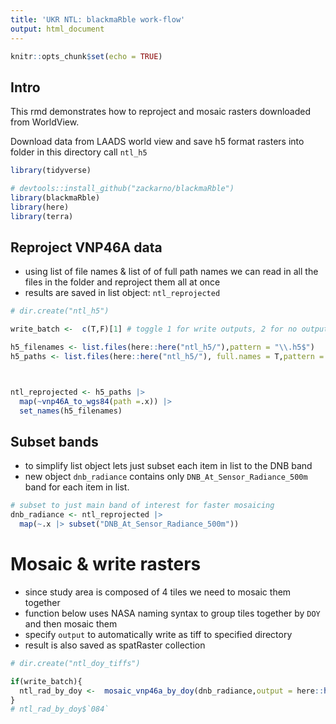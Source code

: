 ```yaml
---
title: 'UKR NTL: blackmaRble work-flow'
output: html_document
---
```


```r
knitr::opts_chunk$set(echo = TRUE)
```

## Intro

This rmd demonstrates how to reproject and mosaic rasters downloaded from WorldView.

Download data from LAADS world view and save h5 format rasters into folder in this directory call `ntl_h5`


```r
library(tidyverse)

# devtools::install_github("zackarno/blackmaRble")
library(blackmaRble)
library(here)
library(terra)
```

## Reproject VNP46A data

- using list of file names & list of of full path names we can read in all the files in the folder and reproject them all at once
- results are saved in list object: `ntl_reprojected`

```r
# dir.create("ntl_h5")

write_batch <-  c(T,F)[1] # toggle 1 for write outputs, 2 for no outputs

h5_filenames <- list.files(here::here("ntl_h5/"),pattern = "\\.h5$")
h5_paths <- list.files(here::here("ntl_h5/"), full.names = T,pattern = "\\.h5$")



ntl_reprojected <- h5_paths |> 
  map(~vnp46A_to_wgs84(path =.x)) |> 
  set_names(h5_filenames)
```

## Subset bands

- to simplify list object lets just subset each item in list to the DNB band
- new object `dnb_radiance` contains only `DNB_At_Sensor_Radiance_500m` band for each item in list.

```r
# subset to just main band of interest for faster mosaicing
dnb_radiance <- ntl_reprojected |> 
  map(~.x |> subset("DNB_At_Sensor_Radiance_500m"))

```


# Mosaic & write rasters 
- since study area is composed of 4 tiles we need to mosaic them together
- function below uses NASA naming syntax to group tiles together by `DOY` and then mosaic them
- specify `output` to automatically write as tiff to specified directory
- result is also saved as spatRaster collection

```r
# dir.create("ntl_doy_tiffs")

if(write_batch){
  ntl_rad_by_doy <-  mosaic_vnp46a_by_doy(dnb_radiance,output = here::here("ntl_doy_tiffs"))
}
# ntl_rad_by_doy$`084`
```


